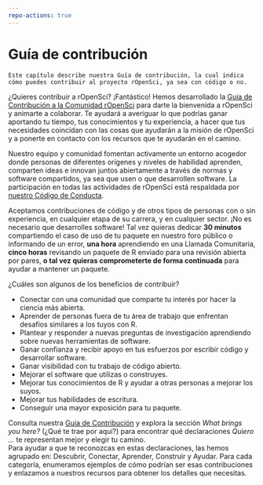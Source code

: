 ```yaml
---
repo-actions: true
---
```


# Guía de contribución  {#contributingguide}

```block
Este capítulo describe nuestra Guía de contribución, la cual indica cómo puedes contribuir al proyecto rOpenSci, ya sea con código o no. 
```

¿Quieres contribuir a rOpenSci?
¡Fantástico!
Hemos desarrollado la [Guía de Contribución a la Comunidad rOpenSci](https://contributing.ropensci.org/) para darte la bienvenida a rOpenSci y animarte a colaborar.
Te ayudará a averiguar lo que podrías ganar aportando tu tiempo, tus conocimientos y tu experiencia, a hacer que tus necesidades coincidan con las cosas que ayudarán a la misión de rOpenSci y a ponerte en contacto con los recursos que te ayudarán en el camino.

Nuestro equipo y comunidad fomentan activamente un entorno acogedor donde personas de diferentes orígenes y niveles de habilidad aprenden, comparten ideas e innovan juntos abiertamente a través de normas y software compartidos, ya sea que usen o que desarrollen software.
La participación en todas las actividades de rOpenSci está respaldada por [nuestro Código de Conducta](https://ropensci.org/codigo-de-conducta/).

Aceptamos contribuciones de código y de otros tipos de personas con o sin experiencia, en cualquier etapa de su carrera, y en cualquier sector.
¡No es necesario que desarrolles software!
Tal vez quieras dedicar **30 minutos** compartiendo el caso de uso de tu paquete en nuestro foro público o informando de un error, **una hora** aprendiendo en una Llamada Comunitaria, **cinco horas** revisando un paquete de R enviado para una revisión abierta por pares, **o tal vez quieras comprometerte de forma continuada** para ayudar a mantener un paquete.

¿Cuáles son algunos de los beneficios de contribuir?

- Conectar con una comunidad que comparte tu interés por hacer la ciencia más abierta.
- Aprender de personas fuera de tu área de trabajo que enfrentan desafíos similares a los tuyos con R.
- Plantear y responder a nuevas preguntas de investigación aprendiendo sobre nuevas herramientas de software.
- Ganar confianza y recibir apoyo en tus esfuerzos por escribir código y desarrollar software.
- Ganar visibilidad con tu trabajo de código abierto.
- Mejorar el software que utilizas o construyes.
- Mejorar tus conocimientos de R y ayudar a otras personas a mejorar los suyos.
- Mejorar tus habilidades de escritura.
- Conseguir una mayor exposición para tu paquete.

Consulta nuestra [Guía de Contribución](https://contributing.ropensci.org/) y explora la sección *What brings you here?* (¿Qué te trae por aquí?) para encontrar qué declaraciones *Quiero ...* te representan mejor y elegir tu camino.  
Para ayudar a que te reconozcas en estas declaraciones, las hemos agrupado en: Descubrir,  Conectar, Aprender, Construir y Ayudar.
Para cada categoría, enumeramos ejemplos de cómo podrían ser esas contribuciones y enlazamos a nuestros recursos para obtener los detalles que necesitas.


